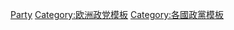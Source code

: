 <!---For consistency, the name of this and similar categories use country/continent/regional names rather than adjectives or adjectivals, as some of these adjectives and adjectivals are less than straightforward (see {{tsl|en|List of adjectival forms of place names||List of adjectival forms of place names}}).---->
{{template category
|topic=[[丹麦|丹麦]][[丹麥政黨列表|政党列表]]|portal=}}
[[Category:丹麦政治模板|Party]]
[[Category:欧洲政党模板|Category:欧洲政党模板]]
[[Category:各國政黨模板|Category:各國政黨模板]]